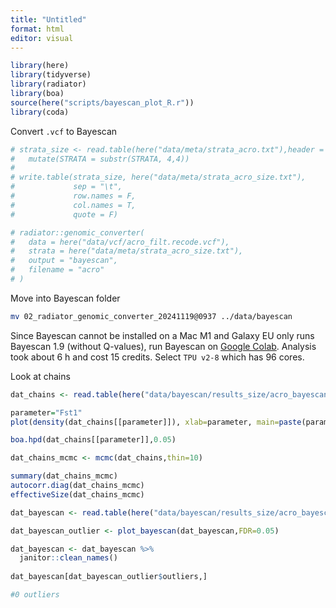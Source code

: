 ```yaml
---
title: "Untitled"
format: html
editor: visual
---
```


```r
library(here)
library(tidyverse)
library(radiator)
library(boa)
source(here("scripts/bayescan_plot_R.r"))
library(coda)
```

Convert `.vcf` to Bayescan

```r
# strata_size <- read.table(here("data/meta/strata_acro.txt"),header = T) %>% 
#   mutate(STRATA = substr(STRATA, 4,4))
# 
# write.table(strata_size, here("data/meta/strata_acro_size.txt"),
#             sep = "\t", 
#             row.names = F, 
#             col.names = T, 
#             quote = F)
```

```r
# radiator::genomic_converter(
#   data = here("data/vcf/acro_filt.recode.vcf"),
#   strata = here("data/meta/strata_acro_size.txt"),
#   output = "bayescan",
#   filename = "acro"
# )
```

Move into Bayescan folder

```bash
mv 02_radiator_genomic_converter_20241119@0937 ../data/bayescan
```

Since Bayescan cannot be installed on a Mac M1 and Galaxy EU only runs Bayescan 1.9 (without Q-values), run Bayescan on [Google Colab](https://colab.research.google.com/drive/1OslgMvgMGGYstXC5NGGod_Z-I-kbn0gC#scrollTo=kXhor3X9_N2o). Analysis took about 6 h and cost 15 credits. Select `TPU v2-8` which has 96 cores.

Look at chains

```r
dat_chains <- read.table(here("data/bayescan/results_size/acro_bayescan.sel"),colClasses="numeric")
```

```r
parameter="Fst1"
plot(density(dat_chains[[parameter]]), xlab=parameter, main=paste(parameter,"posterior distribution"))
```

```r
boa.hpd(dat_chains[[parameter]],0.05)
```

```r
dat_chains_mcmc <- mcmc(dat_chains,thin=10) 

summary(dat_chains_mcmc)
autocorr.diag(dat_chains_mcmc)
effectiveSize(dat_chains_mcmc)
```

```r
dat_bayescan <- read.table(here("data/bayescan/results_size/acro_bayescan_fst.txt"))

dat_bayescan_outlier <- plot_bayescan(dat_bayescan,FDR=0.05)

dat_bayescan <- dat_bayescan %>% 
  janitor::clean_names()
  
dat_bayescan[dat_bayescan_outlier$outliers,]

#0 outliers
```
